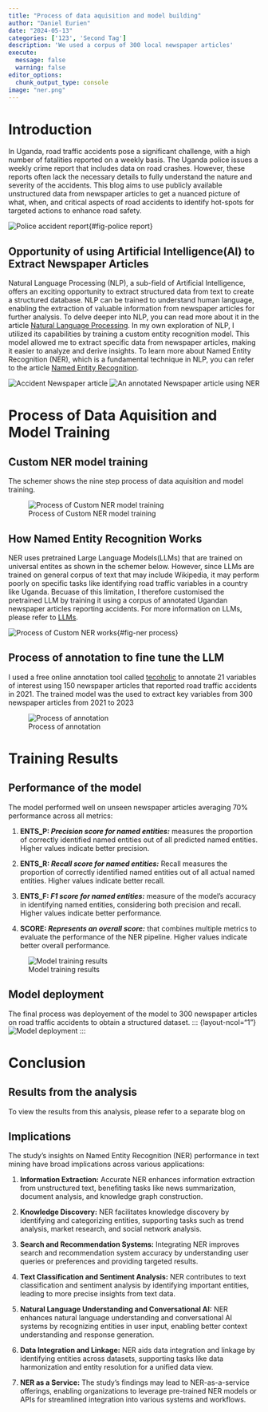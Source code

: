 ```yaml
---
title: "Process of data aquisition and model building"
author: "Daniel Eurien"
date: "2024-05-13"
categories: ['123', 'Second Tag']
description: 'We used a corpus of 300 local newspaper articles'
execute: 
  message: false
  warning: false
editor_options: 
  chunk_output_type: console
image: "ner.png"
---
```


# Introduction

In Uganda, road traffic accidents pose a significant challenge, with a high number of fatalities reported on a weekly basis. The Uganda police issues a weekly crime report that includes data on road crashes. However, these reports often lack the necessary details to fully understand the nature and severity of the accidents. This blog aims to use publicly available unstructured data from newspaper articles to get a nuanced picture of what, when, and critical aspects of road accidents to identify hot-spots for targeted actions to enhance road safety.

::: {layout-ncol="1"}

![Police accident report](pictures/police report.jpg){#fig-police report}
:::

## Opportunity of using Artificial Intelligence(AI) to Extract Newspaper Articles

Natural Language Processing (NLP), a sub-field of Artificial Intelligence, offers an exciting opportunity to extract structured data from text to create a structured database. NLP can be trained to understand human language, enabling the extraction of valuable information from newspaper articles for further analysis. To delve deeper into NLP, you can read more about it in the article [Natural Language Processing](https://hbr.org/2022/04/the-power-of-natural-language-processing). In my own exploration of NLP, I utilized its capabilities by training a custom entity recognition model. This model allowed me to extract specific data from newspaper articles, making it easier to analyze and derive insights. To learn more about Named Entity Recognition (NER), which is a fundamental technique in NLP, you can refer to the article [Named Entity Recognition](https://www.geeksforgeeks.org/named-entity-recognition/).

::: {layout-ncol="2"}
![Accident Newspaper article](pictures/newspaper article.png){#fig-article}
![An annotated Newspaper article using NER](pictures/ner.png){#fig-NLP}
:::

# Process of Data Aquisition and Model Training

## Custom NER model training

The schemer shows the nine step process of data aquisition and model training. 

::: {layout-ncol="1"} 
![Process of Custom NER model training](pictures/process of data.png){#fig-process} 
:::


## How Named Entity Recognition Works

NER uses pretrained Large Language Models(LLMs) that are trained on universal entites as shown in the schemer below. However, since LLMs are trained on general corpus of text that may include Wikipedia, it may perform poorly on specific tasks like identifying road traffic variables in a country like Uganda. Becuase of this limitation, I therefore customised the pretrained LLM by training it using a corpus of annotated Ugandan newspaper articles reporting accidents. For more information on LLMs, please refer to [LLMs](https://aws.amazon.com/what-is/large-language-model/). 

::: {layout-ncol="1"} 
![Process of Custom NER works](pictures/ner process.png){#fig-ner process} 
:::


## Process of annotation to fine tune the LLM

I used a free online annotation tool called [tecoholic](ic.github.io/ner-annotator/) to annotate 21 variables of interest using 150 newspaper articles that reported road traffic accidents in 2021. The trained model was the used to extract key variables from 300 newspaper articles from 2021 to 2023 

::: {layout-ncol="1"} 
![Process of annotation](pictures/annotation.png){#fig-annotation} 
:::


# Training Results

## Performance of the model

The model performed well on unseen newspaper articles averaging 70% performance across all metrics:

1.  **ENTS_P: *Precision score for named entities:*** measures the proportion of correctly identified named entities out of all predicted named entities. Higher values indicate better precision.

2.  **ENTS_R: *Recall score for named entities:*** Recall measures the proportion of correctly identified named entities out of all actual named entities. Higher values indicate better recall.

3.  **ENTS_F: *F1 score for named entities:*** measure of the model's accuracy in identifying named entities, considering both precision and recall. Higher values indicate better performance.

4.  **SCORE: *Represents an overall score:*** that combines multiple metrics to evaluate the performance of the NER pipeline. Higher values indicate better overall performance. 

::: {layout-ncol="1"} 
![Model training results](pictures/results.png) 
:::


## Model deployment

The final process was deployement of the model to 300 newspaper articles on road traffic accidents to obtain a structured dataset. 
::: {layout-ncol="1"} 
![Model deployment](pictures/deployment.png) 
:::


# Conclusion

## Results from the analysis

To view the results from this analysis, please refer to a separate blog on

## Implications

The study's insights on Named Entity Recognition (NER) performance in text mining have broad implications across various applications:

1.  **Information Extraction:** Accurate NER enhances information extraction from unstructured text, benefiting tasks like news summarization, document analysis, and knowledge graph construction.

2.  **Knowledge Discovery:** NER facilitates knowledge discovery by identifying and categorizing entities, supporting tasks such as trend analysis, market research, and social network analysis.

3.  **Search and Recommendation Systems:** Integrating NER improves search and recommendation system accuracy by understanding user queries or preferences and providing targeted results.

4.  **Text Classification and Sentiment Analysis:** NER contributes to text classification and sentiment analysis by identifying important entities, leading to more precise insights from text data.

5.  **Natural Language Understanding and Conversational AI:** NER enhances natural language understanding and conversational AI systems by recognizing entities in user input, enabling better context understanding and response generation.

6.  **Data Integration and Linkage:** NER aids data integration and linkage by identifying entities across datasets, supporting tasks like data harmonization and entity resolution for a unified data view.

7.  **NER as a Service:** The study's findings may lead to NER-as-a-service offerings, enabling organizations to leverage pre-trained NER models or APIs for streamlined integration into various systems and workflows.
